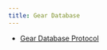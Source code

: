 ```yaml
---
title: Gear Database
---
```


-   [Gear Database Protocol](https://docs.google.com/document/d/1czay4D-zfimkhoebGQq8_pHb4u8Fm90TguVnbY2kYRs/edit?usp=sharing){.external target="_blank"}
